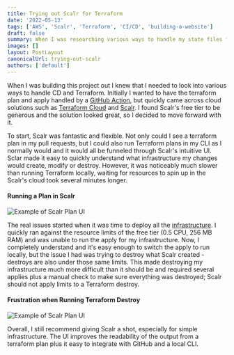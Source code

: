 ```yaml
---
title: Trying out Scalr for Terraform
date: '2022-05-13'
tags: ['AWS', 'Scalr', 'Terraform', 'CI/CD', 'building-a-website']
draft: false
summary: When I was researching various ways to handle my state files for Terraform and how to built them into a CI/CD pipeline, I came across Scalr - a cloud solution for Terraform.
images: []
layout: PostLayout
canonicalUrl: trying-out-scalr
authors: ['default']
---
```


When I was building this project out I knew that I needed to look into various ways to handle CD and Terraform. Initially I wanted to have the terraform plan and apply handled by a [GitHub Action](https://github.com/features/actions), but quickly came across cloud solutions such as [Terraform Cloud](https://cloud.hashicorp.com/products/terraform) and [Scalr](https://www.scalr.com/). I found Scalr's free tier to be generous and the solution looked great, so I decided to move forward with it.

To start, Scalr was fantastic and flexible. Not only could I see a terraform plan in my pull requests, but I could also run Terraform plans in my CLI as I normally would and it would all be funneled through Scalr's intuitive UI. Sclar made it easy to quickly understand what infrastructure my changes would create, modify or destroy. However, it was noticeably much slower than running Terraform locally, waiting for resources to spin up in the Scalr's cloud took several minutes longer.

#### Running a Plan in Scalr

![Example of Scalr Plan UI](/static/images/scalr/scalr-ui-tf-plan.png)

The real issues started when it was time to deploy all the [infrastructure](/blog/hosting-a-nextjs-blog-in-aws#why-aws). I quickly ran against the resource limits of the free tier (0.5 CPU, 256 MB RAM) and was unable to run the apply for my infrastructure. Now, I completely understand and it's easy enough to switch the apply to run locally, but the issue I had was trying to destroy what Scalr created - destroys are also under those same limits. This made destroying my infrastructure much more difficult than it should be and required several applies plus a manual check to make sure everything was destroyed; Scalr should not apply limits to a Terraform destroy.

#### Frustration when Running Terraform Destroy

![Example of Scalr Plan UI](/static/images/scalr/trying-to-destroy.png)

Overall, I still recommend giving Scalr a shot, especially for simple infrastructure. The UI improves the readability of the output from a terraform plan plus it easy to integrate with GitHub and a local CLI.

